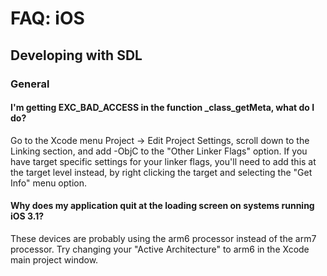 = FAQ: iOS =


<!-- #== Using SDL == -->
<!-- #=== General === -->

== Developing with SDL ==
=== General ===
==== I'm getting EXC_BAD_ACCESS in the function _class_getMeta, what do I do? ====

Go to the Xcode menu Project -> Edit Project Settings, scroll down to the Linking section, and add -ObjC to the "Other Linker Flags" option.  If you have target specific settings for your linker flags, you'll need to add this at the target level instead, by right clicking the target and selecting the "Get Info" menu option.

==== Why does my application quit at the loading screen on systems running iOS 3.1? ====

These devices are probably using the arm6 processor instead of the arm7 processor.  Try changing your "Active Architecture" to arm6 in the Xcode main project window.
